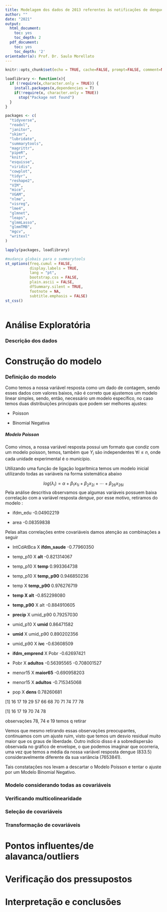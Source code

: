 ```yaml
---
title: Modelagem dos dados de 2013 referentes às notificações de dengue no estado do Espírito Santo
author: ""
date: "2021"
output:
  html_document:
    toc: yes
    toc_depth: 2
  pdf_document:
    toc: yes
    toc_depth: '2'
orientador(a): Prof. Dr. Saulo Morellato
---
```


<!-- Pacotes -->

```r
knitr::opts_chunk$set(echo = TRUE, cache=FALSE, prompt=FALSE, comment=NA)

loadlibrary <- function(x){
  if (!require(x,character.only = TRUE)) {
    install.packages(x,dependencies = T)
    if(!require(x, character.only = TRUE)) 
      stop("Package not found")
  }
}

packages <- c(
  "tidyverse",
  "readxl",
  "janitor",
  "skimr",
  "lubridate",
  "summarytools",
  "magrittr", 
  "pipeR",
  "knitr",
  "esquisse",
  "viridis",
  "cowplot",
  "tidyr",
  "reshape2",
  "VIM",
  "mice",
  "VGAM",
  "nlme",
  "visreg",
  "lme4",
  "glmnet",
  "leaps",
  "glmmLasso",
  "glmmTMB",
  "mgcv",
  "writexl"
)

lapply(packages, loadlibrary)

#mudança globais para o summarytools
st_options(freq.cumul = FALSE,          
           display.labels = TRUE,
           lang = "pt",
           bootstrap.css = FALSE,
           plain.ascii = FALSE,
           dfSummary.silent = TRUE,
           footnote = NA,
           subtitle.emphasis = FALSE)
st_css()
```

<!-- Formato do chunk: -->

```r


```


# Análise Exploratória

### Descrição dos dados

# Construção do modelo

### Definição do modelo

Como temos a nossa variável resposta como um dado de contagem, sendo esses dados com valores baixos, não é correto que ajustemos um modelo linear simples, sendo, então, necessário um modelo específico, no caso temos duas distribuições principais que podem ser melhores ajustes:

* Poisson

* Binomial Negativa

##### Modelo Poisson
Como vimos, a nossa variável resposta possui um formato que condiz com um modelo poisson, temos, também que $Y_i$ são independentes $\forall i \leq n$, onde cada unidade experimental é o município.

Utilizando uma função de ligação logarítmica temos um modelo inicial utilizando todas as variáveis na forma sistemática abaixo

$$log(\lambda_i)=\alpha+\beta_1{x_1}_i+\beta_2{x_2}_i+\cdots+\beta_{26}{x_{26}}_i$$
Pela análise descritiva observamos que algumas variáveis possuem baixa correlação com a variável resposta _dengue_, por esse motivo, retiramos do modelo :

* ifdm_edu     -0.04902219

* area         -0.08359838

Pelas altas correlações entre covariáveis damos atenção as combinações a seguir

* IntCdAtBca X **ifdm_saude**   -0.77960350

* temp_p10 X **alt**   -0.821314067

* temp_p10 X **temp**    0.993364738

* temp_p10 X **temp_p90**    0.946850236

* temp X **temp_p90**      0.976276719 

* **temp X alt**          -0.852298080

* **temp_p90** X alt          -0.884910605

* **precip** X umid_p90     0.79257030

* umid_p10 X **umid**          0.86471582

* **umid** X umid_p90      0.890202356

* umid_p90 X **ivc**          -0.63608509

* **ifdm_emprend** X Pobr         -0.62697421

* Pobr X **adultos**      -0.56395565 -0.708001527

* menor15 X **maior65**      -0.690958203

* menor15 X **adultos**      -0.715345068

* pop X **dens**         0.78260681


[1] 16 17 19 29 57 66 68 70 71 74 77 78

[1] 16 17 19 70 74 78

observações 78, 74 e 19 temos q retirar


Vemos que mesmo retirando essas observações preocupantes, continuamos com um ajuste ruim, visto que temos um desvio residual muito maior que os graus de liberdade. Outro indício disso é a sobredispersão observada no gráfico de envelope, o que podemos imaginar que ocorreria, uma vez que temos a média da nossa variável resposta dengue (833.5) consideravelmente diferente da sua variância (7653841).

Tais constatações nos levam a descartar o Modelo Poisson e tentar o ajuste por um Modelo Binomial Negativo.

### Modelo considerando todas as covariáveis

### Verificando multicolinearidade



### Seleção de covariáveis

### Transformação de covariáveis

# Pontos influentes/de alavanca/outliers

# Verificação dos pressupostos

# Interpretação e conclusões